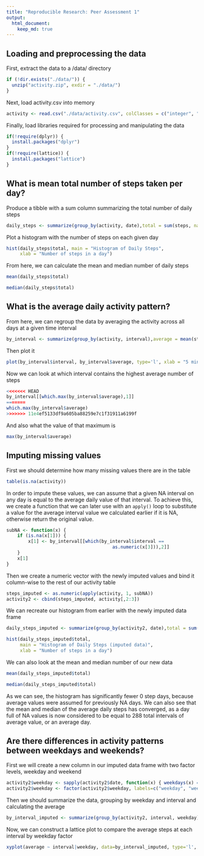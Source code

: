 ```yaml
---
title: "Reproducible Research: Peer Assessment 1"
output: 
  html_document:
    keep_md: true
---
```



## Loading and preprocessing the data

First, extract the data to a /data/ directory
```r
if (!dir.exists("./data/")) {
  unzip("activity.zip", exdir = "./data/")
}

```
Next, load activity.csv into memory
```r
activity <- read.csv("./data/activity.csv", colClasses = c("integer", "Date", "integer"))

```
Finally, load libraries required for processing and manipulating the data
```r
if(!require(dplyr)) {
  install.packages("dplyr")
}
if(!require(lattice)) {
  install.packages("lattice")
}
```

## What is mean total number of steps taken per day?

Produce a tibble with a sum column summarizing the total number of daily steps
```r
daily_steps <- summarize(group_by(activity, date),total = sum(steps, na.rm = TRUE))
```
Plot a histogram with the number of steps on each given day
```r
hist(daily_steps$total, main = "Histogram of Daily Steps", 
     xlab = "Number of steps in a day")
```

From here, we can calculate the mean and median number of daily steps
```r
mean(daily_steps$total)
```

```r
median(daily_steps$total)
```

## What is the average daily activity pattern?

From here, we can regroup the data by averaging the activity across all days at a given time interval
```r
by_interval <- summarize(group_by(activity, interval),average = mean(steps, na.rm = TRUE))
```
Then plot it
```r
plot(by_interval$interval, by_interval$average, type='l', xlab = "5 minute interval", ylab="Average number of steps")
```

Now we can look at which interval contains the highest average number of steps

```r
<<<<<<< HEAD
by_interval[[which.max(by_interval$average),1]]
=======
which.max(by_interval$average)
>>>>>>> 11e4ef5133df9a605ba88259e7c1f31911a6199f
```

And also what the value of that maximum is

```r
max(by_interval$average)
```

## Imputing missing values

First we should determine how many missing values there are in the table

```r
table(is.na(activity))
```

In order to impute these values, we can assume that a given NA interval on any day is equal to the average daily value of that interval. To achieve this, we create a function that we can later use with an `apply()` loop to substitute a value for the average interval value we calculated earlier if it is NA, otherwise return the original value.

```r
subNA <- function(x) {
    if (is.na(x[1])) {
        x[1] <- by_interval[[which(by_interval$interval == 
                                       as.numeric(x[3])),2]]
    }
    x[1]
}
```

Then we create a numeric vector with the newly imputed values and bind it column-wise to the rest of our activity table

```r
steps_imputed <- as.numeric(apply(activity, 1, subNA))
activity2 <- cbind(steps_imputed, activity[,2:3])
```

We can recreate our histogram from earlier with the newly imputed data frame

```r
daily_steps_imputed <- summarize(group_by(activity2, date),total = sum(steps_imputed))
```
```r
hist(daily_steps_imputed$total, 
     main = "Histogram of Daily Steps (imputed data)", 
     xlab = "Number of steps in a day")
```

We can also look at the mean and median number of our new data

```r
mean(daily_steps_imputed$total)
```

```r
median(daily_steps_imputed$total)
```

As we can see, the histogram has significantly fewer 0 step days, because average values were assumed for previously NA days. We can also see that the mean and median of the average daily steps has converged, as a day full of NA values is now considered to be equal to 288 total intervals of average value, or an average day.

## Are there differences in activity patterns between weekdays and weekends?

First we will create a new column in our imputed data frame with two factor levels, weekday and weekend

```r
activity2$weekday <- sapply(activity2$date, function(x) { weekdays(x) == "Sunday" | weekdays(x) == "Saturday"})
activity2$weekday <- factor(activity2$weekday, labels=c("weekday", "weekend"))
```

Then we should summarize the data, grouping by weekday and interval and calculating the average

```r
by_interval_imputed <- summarize(group_by(activity2, interval, weekday),average = mean(steps_imputed))
```

Now, we can construct a lattice plot to compare the average steps at each interval by weekday factor

```r
xyplot(average ~ interval|weekday, data=by_interval_imputed, type='l', layout = c(1, 2), ylab = "Average number of steps", main="Average steps by interval grouped by weekday")
```
